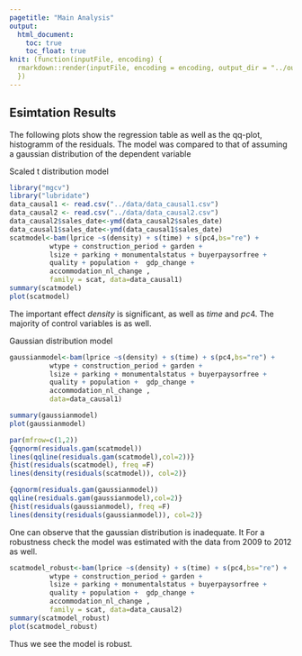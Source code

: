 ```yaml
---
pagetitle: "Main Analysis"
output: 
  html_document:
    toc: true
    toc_float: true
knit: (function(inputFile, encoding) {
  rmarkdown::render(inputFile, encoding = encoding, output_dir = "../output") 
  })
---
```


## Esimtation Results
The following plots show the regression table as well as the qq-plot, histogramm of the residuals. The model was compared to that of assuming a gaussian distribution of the dependent variable 

Scaled t distribution model
```r
library("mgcv")
library("lubridate")
data_causal1 <- read.csv("../data/data_causal1.csv")
data_causal2 <- read.csv("../data/data_causal2.csv")
data_causal2$sales_date<-ymd(data_causal2$sales_date)
data_causal1$sales_date<-ymd(data_causal1$sales_date)
scatmodel<-bam(lprice ~s(density) + s(time) + s(pc4,bs="re") +
          wtype + construction_period + garden +
          lsize + parking + monumentalstatus + buyerpaysorfree +
          quality + population +  gdp_change + 
          accommodation_nl_change ,
          family = scat, data=data_causal1)
summary(scatmodel)
plot(scatmodel)
```
The important effect $density$ is significant, as well as $time$ and $pc4$. The majority of control variables is as well.



Gaussian distribution model
```r
gaussianmodel<-bam(lprice ~s(density) + s(time) + s(pc4,bs="re") +
          wtype + construction_period + garden +
          lsize + parking + monumentalstatus + buyerpaysorfree +
          quality + population +  gdp_change + 
          accommodation_nl_change ,
          data=data_causal1)

summary(gaussianmodel)
plot(gaussianmodel)
```

```r
par(mfrow=c(1,2))
{qqnorm(residuals.gam(scatmodel))
lines(qqline(residuals.gam(scatmodel),col=2))}
{hist(residuals(scatmodel), freq =F)
lines(density(residuals(scatmodel)), col=2)}

{qqnorm(residuals.gam(gaussianmodel))
qqline(residuals.gam(gaussianmodel),col=2)}
{hist(residuals(gaussianmodel), freq =F)
lines(density(residuals(gaussianmodel)), col=2)}
```
One can observe that the gaussian distribution is inadequate. It 
For a robustness check the model was estimated with the data from 2009 to 2012 as well.

```r
scatmodel_robust<-bam(lprice ~s(density) + s(time) + s(pc4,bs="re") +
          wtype + construction_period + garden +
          lsize + parking + monumentalstatus + buyerpaysorfree +
          quality + population +  gdp_change + 
          accommodation_nl_change ,
          family = scat, data=data_causal2)
summary(scatmodel_robust)
plot(scatmodel_robust)
```
Thus we see the model is robust.

